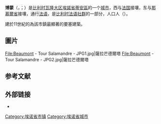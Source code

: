 {{noteTA|G1=比利時地名}}
{{Infobox Belgium municipality
|name=博蒙
|native_name=<small>{{native name|fr|Beaumont}}<br>{{native name|wa|Biômont}}</small>
|type={{BEL}}[[比利时城市列表|城市]]
|picture=Beaumont JPG02.jpg
|picture-legend=
|map=Beaumont Hainaut Belgium Map.svg
|map-legend=博蒙在[[埃諾省|埃諾省]]的位置
|arms=Blason Beaumont Hainaut.svg
|flag=Flag of Beaumont.svg
|region={{BE-REG-WAL}}
|community={{BE-FR}}
|province={{BE-PROV-HT}}
|arrondissement=[[蒂安區|蒂安區]]
|nis=56005
|pyramid-date=
|0-19=
|20-64=
|65=
|foreigners=
|foreigners-date=
|mayor=Bruno Lambert ([[人道主义民主中心|cdH]])<br />(ICI)
|majority=Intérêts Communaux Indépendants (ICI)
|postal-codes=6500, 6511
|telephone-area=071
|web=[http://www.beaumont.be/ www.beaumont.be]
|coordinates = {{coord|50|14|N|04|14|E|region:BE|display=inline,title}}
}}
'''博蒙'''（{{lang-fr|Beaumont}}，{{IPA-fr|bomɔ̃}}；{{lang-wa|Biômont}}）是[[比利时|比利时]][[瓦隆大区|瓦隆大区]][[埃諾省|埃諾省]][[蒂安區|蒂安區]]的一个[[比利时城市列表|城市]]，西与[[法国|法国]]接壤，东与[[那慕爾省|那慕爾省]]接壤，通行[[法语|法语]]，是[[比利时法语社群|比利时法语社群]]的一部分，人口{{wikidata|property|normal+|P1082}}人（{{wikidata|qualifier|P1082|P585}}）。

建於11世紀的{{link-fr|薩拉芒德爾塔|Tour Salamandre}}為該市鎮最顯著的要塞建築。

==圖片==
<gallery>
File:Beaumont - Tour Salamandre - JPG1.jpg|薩拉芒德爾塔
File:Beaumont - Tour Salamandre - JPG2.jpg|薩拉芒德爾塔
</gallery>

== 参考文献 ==
{{Reflist}}

== 外部链接 ==
* {{Commons category-inline|Beaumont (Hainaut)}}

{{埃诺省市镇}}
{{Authority control}}
{{DEFAULTSORT:Beaumont}}
[[Category:埃诺省市镇|Category:埃诺省市镇]]
[[Category:埃诺省城市|Category:埃诺省城市]]
{{Hainaut-geo-stub}}